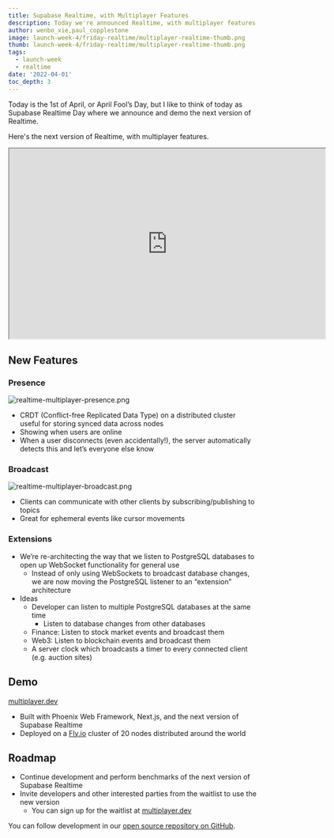 ```yaml
---
title: Supabase Realtime, with Multiplayer Features
description: Today we're announced Realtime, with multiplayer features. Realtime enables broadcast, presence, and listening to database changes delivered over WebSockets.
author: wenbo_xie,paul_copplestone
image: launch-week-4/friday-realtime/multiplayer-realtime-thumb.png
thumb: launch-week-4/friday-realtime/multiplayer-realtime-thumb.png
tags:
  - launch-week
  - realtime
date: '2022-04-01'
toc_depth: 3
---
```


Today is the 1st of April, or April Fool’s Day, but I like to think of today as Supabase Realtime Day where we announce and demo the next version of Realtime.

Here's the next version of Realtime, with multiplayer features.

<iframe
  className="w-full video-with-border"
  width="640"
  height="385"
  src="https://www.youtube-nocookie.com/embed/BelYEMJ2N00"
  frameBorder="1"
  allow="accelerometer; autoplay; clipboard-write; encrypted-media; gyroscope; picture-in-picture"
  allowFullScreen
></iframe>

## New Features

### Presence

![realtime-multiplayer-presence.png](/images/blog/launch-week-4/friday-realtime/realtime-multiplayer-presence.png)

- CRDT (Conflict-free Replicated Data Type) on a distributed cluster useful for storing synced data across nodes
- Showing when users are online
- When a user disconnects (even accidentally!), the server automatically detects this and let’s everyone else know

### Broadcast

![realtime-multiplayer-broadcast.png](/images/blog/launch-week-4/friday-realtime/realtime-multiplayer-broadcast.png)

- Clients can communicate with other clients by subscribing/publishing to topics
- Great for ephemeral events like cursor movements

### Extensions
- We’re re-architecting the way that we listen to PostgreSQL databases to open up WebSocket functionality for general use
  - Instead of only using WebSockets to broadcast database changes, we are now moving the PostgreSQL listener to an “extension” architecture
- Ideas
  - Developer can listen to multiple PostgreSQL databases at the same time
    - Listen to database changes from other databases
  - Finance: Listen to stock market events and broadcast them
  - Web3: Listen to blockchain events and broadcast them
  - A server clock which broadcasts a timer to every connected client (e.g. auction sites)

## Demo

[multiplayer.dev](https://multiplayer.dev)

- Built with Phoenix Web Framework, Next.js, and the next version of Supabase Realtime
- Deployed on a [Fly.io](https://fly.io) cluster of 20 nodes distributed around the world

## Roadmap

- Continue development and perform benchmarks of the next version of Supabase Realtime
- Invite developers and other interested parties from the waitlist to use the new version
  - You can sign up for the waitlist at [multiplayer.dev](https://multiplayer.dev)

You can follow development in our [open source repository on GitHub](https://github.com/supabase/realtime/tree/multiplayer).
